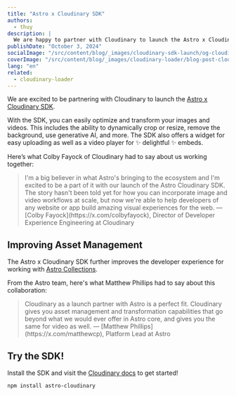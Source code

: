 ```yaml
---
title: "Astro x Cloudinary SDK"
authors:
  - thuy
description: |
  We are happy to partner with Cloudinary to launch the Astro x Cloudinary SDK: a comprehensive API for building with images and videos in Astro.
publishDate: "October 3, 2024"
socialImage: "/src/content/blog/_images/cloudinary-sdk-launch/og-cloudinary.webp"
coverImage: "/src/content/blog/_images/cloudinary-loader/blog-post-cloudinary.webp"
lang: "en"
related:
  - cloudinary-loader
---
```



We are excited to be partnering with Cloudinary to launch the [Astro x Cloudinary SDK](https://astro.cloudinary.dev/?utm_source=astro.build&utm_medium=referral&utm_campaign=devx_astro_cloudinary&utm_content=homepage_pill). 

With the SDK, you can easily optimize and transform your images and videos. This includes the ability to dynamically crop or resize, 
remove the background, use generative AI, and more. The SDK also offers a widget for easy uploading as well as a video player for ✨ delightful ✨ embeds.

Here’s what Colby Fayock of Cloudinary had to say about us working together:

<Blockquote>
	<Fragment slot="quote" >
		I'm a big believer in what Astro's bringing to the ecosystem and I'm excited to be a part of it with our launch of the Astro Cloudinary SDK. The story hasn't been told yet for how you can incorporate image and video workflows at scale, but now we're able to help developers of any website or app build amazing visual experiences for the web.
	</Fragment>
	<Fragment slot="caption">
		— [Colby Fayock](https://x.com/colbyfayock), Director of Developer Experience Engineering at Cloudinary
	</Fragment>
</Blockquote>

## Improving Asset Management

The Astro x Cloudinary SDK further improves the developer experience for working with [Astro Collections](https://astro.cloudinary.dev/?utm_source=astro.build&utm_medium=referral&utm_campaign=devx_astro_cloudinary&utm_content=homepage_pill).

From the Astro team, here's what Matthew Phillips had to say about this collaboration:

<Blockquote>
	<Fragment slot="quote" >
		Cloudinary as a launch partner with Astro is a perfect fit. Cloudinary gives you asset management and transformation capabilities that go beyond what we would ever offer in Astro core, and gives you the same for video as well.
	</Fragment>
	<Fragment slot="caption">
		— [Matthew Phillips](https://x.com/matthewcp), Platform Lead at Astro
	</Fragment>
</Blockquote>


## Try the SDK!

Install the SDK and visit the [Cloudinary docs](https://astro.cloudinary.dev/?utm_source=astro.build&utm_medium=referral&utm_campaign=devx_astro_cloudinary&utm_content=homepage_pill) to get started!

```
npm install astro-cloudinary
```
